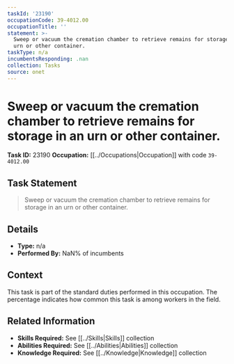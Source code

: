 ```yaml
---
taskId: '23190'
occupationCode: 39-4012.00
occupationTitle: ''
statement: >-
  Sweep or vacuum the cremation chamber to retrieve remains for storage in an
  urn or other container.
taskType: n/a
incumbentsResponding: .nan
collection: Tasks
source: onet
---
```

# Sweep or vacuum the cremation chamber to retrieve remains for storage in an urn or other container.

**Task ID:** 23190
**Occupation:** [[../Occupations|Occupation]] with code `39-4012.00`

## Task Statement

> Sweep or vacuum the cremation chamber to retrieve remains for storage in an urn or other container.

## Details

- **Type:** n/a
- **Performed By:** NaN% of incumbents

## Context

This task is part of the standard duties performed in this occupation. The percentage indicates how common this task is among workers in the field.

## Related Information

- **Skills Required:** See [[../Skills|Skills]] collection
- **Abilities Required:** See [[../Abilities|Abilities]] collection
- **Knowledge Required:** See [[../Knowledge|Knowledge]] collection
